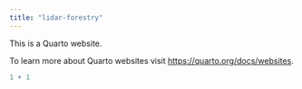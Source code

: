 ```yaml
---
title: "lidar-forestry"
---
```


This is a Quarto website.

To learn more about Quarto websites visit <https://quarto.org/docs/websites>.

```r
1 + 1
```
